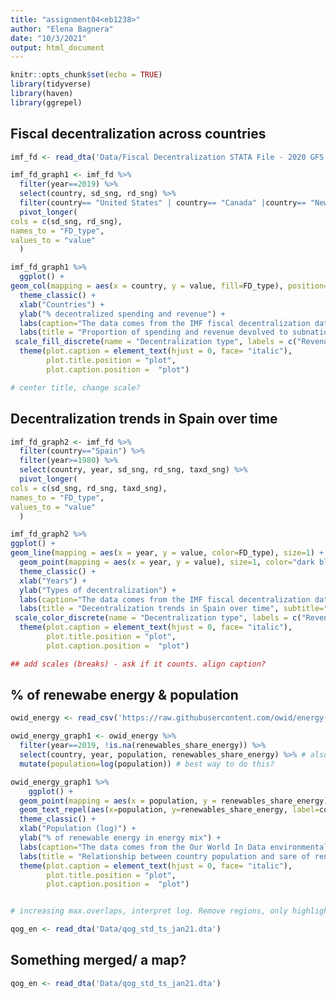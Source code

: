```yaml
---
title: "assignment04<eb1238>"
author: "Elena Bagnera"
date: "10/3/2021"
output: html_document
---
```


```r
knitr::opts_chunk$set(echo = TRUE)
library(tidyverse)
library(haven)
library(ggrepel)
```

## Fiscal decentralization across countries

```r
imf_fd <- read_dta('Data/Fiscal Decentralization STATA File - 2020 GFS Database Vintage (2).dta') 

```

```r
imf_fd_graph1 <- imf_fd %>%
  filter(year==2019) %>%
  select(country, sd_sng, rd_sng) %>%
  filter(country== "United States" | country== "Canada" |country== "New Zealand" | country=="Australia") %>%
  pivot_longer(
cols = c(sd_sng, rd_sng),
names_to = "FD_type",
values_to = "value"
  )
```

```r

imf_fd_graph1 %>% 
  ggplot() +
geom_col(mapping = aes(x = country, y = value, fill=FD_type), position="dodge")+
  theme_classic() + 
  xlab("Countries") + 
  ylab("% decentralized spending and revenue") +
  labs(caption="The data comes from the IMF fiscal decentralization database: https://data.imf.org/?sk=1C28EBFB-62B3-4B0C-AED3-048EEEBB684F") +
  labs(title = "Proportion of spending and revenue devolved to subnational governments", subtitle="2019: Australia, Canada, New Zealand, United States") +
 scale_fill_discrete(name = "Decentralization type", labels = c("Revenue decentralization", "Spending decentralization")) +
  theme(plot.caption = element_text(hjust = 0, face= "italic"), 
        plot.title.position = "plot", 
        plot.caption.position =  "plot") 

# center title, change scale?
```

## Decentralization trends in Spain over time

```r
imf_fd_graph2 <- imf_fd %>%
  filter(country=="Spain") %>%
  filter(year>=1980) %>%
  select(country, year, sd_sng, rd_sng, taxd_sng) %>%
  pivot_longer(
cols = c(sd_sng, rd_sng, taxd_sng),
names_to = "FD_type",
values_to = "value"
  )
```


```r
imf_fd_graph2 %>% 
ggplot() +
geom_line(mapping = aes(x = year, y = value, color=FD_type), size=1) +
  geom_point(mapping = aes(x = year, y = value), size=1, color="dark blue") + # change size and color
  theme_classic() + 
  xlab("Years") + 
  ylab("Types of decentralization") +
  labs(caption="The data comes from the IMF fiscal decentralization database: https://data.imf.org/?sk=1C28EBFB-62B3-4B0C-AED3-048EEEBB684F") +
  labs(title = "Decentralization trends in Spain over time", subtitle="From 1980 to 2019", fill="") +
 scale_color_discrete(name = "Decentralization type", labels = c("Revenue decentralization", "Spending decentralization", "Tax revenue decentralization")) +
  theme(plot.caption = element_text(hjust = 0, face= "italic"), 
        plot.title.position = "plot", 
        plot.caption.position =  "plot") 

## add scales (breaks) - ask if it counts. align caption?
```


## % of renewabe energy & population

```r
owid_energy <- read_csv('https://raw.githubusercontent.com/owid/energy-data/master/owid-energy-data.csv') 
```

```r
owid_energy_graph1 <- owid_energy %>%
  filter(year==2019, !is.na(renewables_share_energy)) %>%
  select(country, year, population, renewables_share_energy) %>% # also need to remove regions
  mutate(population=log(population)) # best way to do this?
```


```r
owid_energy_graph1 %>%
    ggplot() +
  geom_point(mapping = aes(x = population, y = renewables_share_energy)) +
  geom_text_repel(aes(x=population, y=renewables_share_energy, label=country), size=3) + # only label 5 countries
  theme_classic() + 
  xlab("Population (log)") + 
  ylab("% of renewable energy in energy mix") +
  labs(caption="The data comes from the Our World In Data environmental database: https://ourworldindata.org/renewable-energy") +
  labs(title = "Relationship between country population and sare of renewable energy", subtitle="in 2019", fill="") +
  theme(plot.caption = element_text(hjust = 0, face= "italic"), 
        plot.title.position = "plot", 
        plot.caption.position =  "plot") 


# increasing max.overlaps, interpret log. Remove regions, only highlight some countries
```

```r
qog_en <- read_dta('Data/qog_std_ts_jan21.dta') 

```

## Something merged/ a map?

```r
qog_en <- read_dta('Data/qog_std_ts_jan21.dta') 

```

